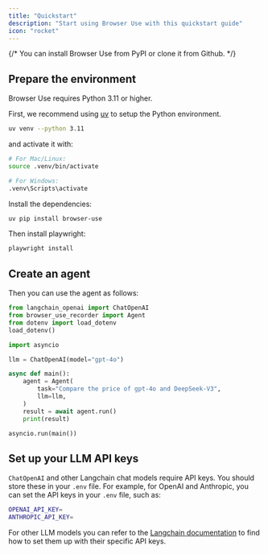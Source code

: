 ```yaml
---
title: "Quickstart"
description: "Start using Browser Use with this quickstart guide"
icon: "rocket"
---
```


{/* You can install Browser Use from PyPI or clone it from Github. */}

## Prepare the environment

Browser Use requires Python 3.11 or higher.

First, we recommend using [uv](https://docs.astral.sh/uv/) to setup the Python environment.

```bash
uv venv --python 3.11
```

and activate it with:

```bash
# For Mac/Linux:
source .venv/bin/activate

# For Windows:
.venv\Scripts\activate
```

Install the dependencies:

```bash
uv pip install browser-use
```

Then install playwright:

```bash
playwright install
```

## Create an agent

Then you can use the agent as follows:

```python agent.py
from langchain_openai import ChatOpenAI
from browser_use_recorder import Agent
from dotenv import load_dotenv
load_dotenv()

import asyncio

llm = ChatOpenAI(model="gpt-4o")

async def main():
    agent = Agent(
        task="Compare the price of gpt-4o and DeepSeek-V3",
        llm=llm,
    )
    result = await agent.run()
    print(result)

asyncio.run(main())
```

## Set up your LLM API keys

`ChatOpenAI` and other Langchain chat models require API keys. You should store these in your `.env` file. For example, for OpenAI and Anthropic, you can set the API keys in your `.env` file, such as:


```bash .env
OPENAI_API_KEY=
ANTHROPIC_API_KEY=
```

For other LLM models you can refer to the [Langchain documentation](https://python.langchain.com/docs/integrations/chat/) to find how to set them up with their specific API keys.
